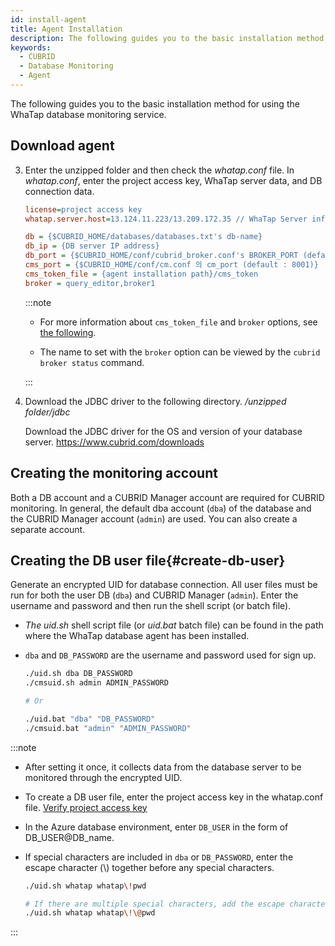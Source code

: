 ```yaml
---
id: install-agent
title: Agent Installation
description: The following guides you to the basic installation method for using the WhaTap database monitoring service.
keywords:
  - CUBRID
  - Database Monitoring
  - Agent
---
```



The following guides you to the basic installation method for using the WhaTap database monitoring service.


<Agentsignupguide />

<Youtube ko='e_UpCgapfQY' en='JiQsIh6RbSA' ja='JiQsIh6RbSA' />


<Createprojectv2 />


<Accesskey />

## Download agent


<Dbinstallagentsteps />

3. Enter the unzipped folder and then check the *whatap.conf* file. In *whatap.conf*, enter the project access key, WhaTap server data, and DB connection data.

   ```ini title='whatap.conf'
   license=project access key
   whatap.server.host=13.124.11.223/13.209.172.35 // WhaTap Server info

   db = {$CUBRID_HOME/databases/databases.txt's db-name}
   db_ip = {DB server IP address}
   db_port = {$CUBRID_HOME/conf/cubrid_broker.conf's BROKER_PORT (default : 33000)}
   cms_port = {$CUBRID_HOME/conf/cm.conf 의 cm_port (default : 8001)}
   cms_token_file = {agent installation path}/cms_token
   broker = query_editor,broker1
   ```

   :::note

   - For more information about `cms_token_file` and `broker` options, see [the following](agent-dbx-settings#cubrid).

   - The name to set with the `broker` option can be viewed by the `cubrid broker status` command.

   :::

4. Download the JDBC driver to the following directory. */unzipped folder/jdbc*

   Download the JDBC driver for the OS and version of your database server. https://www.cubrid.com/downloads


<Dbinstallagentcommonnotes />

## Creating the monitoring account

Both a DB account and a CUBRID Manager account are required for CUBRID monitoring. In general, the default dba account (`dba`) of the database and the CUBRID Manager account (`admin`) are used. You can also create a separate account.

## Creating the DB user file{#create-db-user}

Generate an encrypted UID for database connection. All user files must be run for both the user DB (`dba`) and CUBRID Manager (`admin`). Enter the username and password and then run the shell script (or batch file). 

- *The uid.sh* shell script file (or *uid.bat* batch file) can be found in the path where the WhaTap database agent has been installed.

- `dba` and `DB_PASSWORD` are the username and password used for sign up.

  ```bash title='uid.sh | uid.bat'
  ./uid.sh dba DB_PASSWORD
  ./cmsuid.sh admin ADMIN_PASSWORD

  # Or

  ./uid.bat "dba" "DB_PASSWORD"
  ./cmsuid.bat "admin" "ADMIN_PASSWORD"
  ```

:::note

- After setting it once, it collects data from the database server to be monitored through the encrypted UID.
- To create a DB user file, enter the project access key in the whatap.conf file. [Verify project access key](#check-accesskey)
- In the Azure database environment, enter `DB_USER` in the form of DB_USER@DB_name.
- If special characters are included in `dba` or `DB_PASSWORD`, enter the escape character (\\) together before any special characters.

  ```bash title='Example'
  ./uid.sh whatap whatap\!pwd

  # If there are multiple special characters, add the escape character(\) for each.
  ./uid.sh whatap whatap\!\@pwd
  ```

:::


<CheckDefaultPlan level={3} />


<Dbrunagent />


<Dbinstallxosagent />
